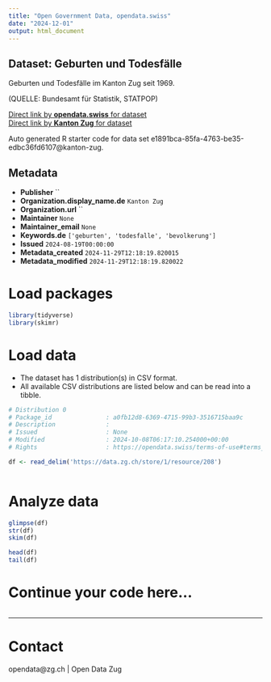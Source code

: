 ```yaml
---
title: "Open Government Data, opendata.swiss"
date: "2024-12-01"
output: html_document
---
```


## Dataset: Geburten und Todesfälle

Geburten und Todesfälle im Kanton Zug seit 1969.

(QUELLE: Bundesamt für Statistik, STATPOP)

[Direct link by **opendata.swiss** for dataset](https://opendata.swiss/de/dataset/geburten-und-todesfalle)<br>
[Direct link by **Kanton Zug** for dataset](https://www.zg.ch/behoerden/gesundheitsdirektion/statistikfachstelle/themen/01bevoelkerungszahlen/geburten-und-todesfaelle)

Auto generated R starter code for data set e1891bca-85fa-4763-be35-edbc36fd6107@kanton-zug.

## Metadata

- **Publisher** ``
- **Organization.display_name.de** `Kanton Zug`
- **Organization.url** ``
- **Maintainer** `None`
- **Maintainer_email** `None`
- **Keywords.de** `['geburten', 'todesfalle', 'bevolkerung']`
- **Issued** `2024-08-19T00:00:00`
- **Metadata_created** `2024-11-29T12:18:19.820015`
- **Metadata_modified** `2024-11-29T12:18:19.820022`


# Load packages

```r

library(tidyverse)
library(skimr)

```

# Load data

-   The dataset has 1 distribution(s) in CSV format.
-   All available CSV distributions are listed below and can be read into a tibble.

```r

# Distribution 0
# Package_id               : a0fb12d8-6369-4715-99b3-3516715baa9c
# Description              : 
# Issued                   : None
# Modified                 : 2024-10-08T06:17:10.254000+00:00
# Rights                   : https://opendata.swiss/terms-of-use#terms_open

df <- read_delim('https://data.zg.ch/store/1/resource/208')



```

# Analyze data

```r

glimpse(df)
str(df)
skim(df)

head(df)
tail(df)

```

# Continue your code here...

```r

```

------------------------------------------------------------------------

# Contact

opendata@zg.ch | Open Data Zug
